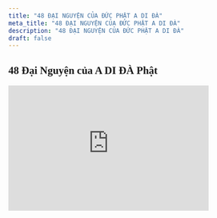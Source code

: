 ```yaml
---
title: "48 ĐẠI NGUYỆN CỦA ĐỨC PHẬT A DI ĐÀ"
meta_title: "48 ĐẠI NGUYỆN CỦA ĐỨC PHẬT A DI ĐÀ"
description: "48 ĐẠI NGUYỆN CỦA ĐỨC PHẬT A DI ĐÀ"
draft: false
---
```

<style>
    @import url('https://fonts.googleapis.com/css2?family=Pattaya&display=swap');
</style>
<h2 style="font-family: 'Pattaya'">48 Đại Nguyện của A DI ĐÀ Phật</h2>
<iframe
    style='width:400px;height:250px'
    src='https://online.pubhtml5.com/kcbf/mvrh/'
    seamless='seamless'
    scrolling='no'
    frameborder='0'
    allowtransparency='true'
    allowfullscreen='true'
></iframe>
